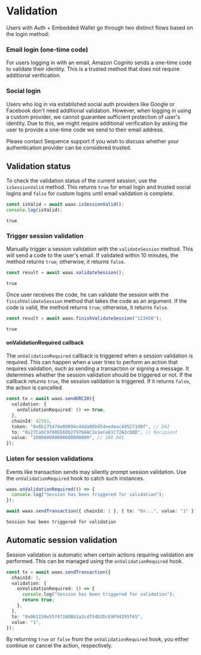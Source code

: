 # Validation

Users with Auth + Embedded Wallet go through two distinct flows based on the login method:

### Email login (one-time code)

For users logging in with an email, Amazon Cognito sends a one-time code to validate their identity. This is a trusted method that does not require additional verification.

### Social login

Users who log in via established social auth providers like Google or Facebook don't need additional validation. However, when logging in using a custom provider, we cannot guarantee sufficient protection of user's identity. Due to this, we might require additional verification by asking the user to provide a one-time code we send to their email address.

Please contact Sequence support if you wish to discuss whether your authentication provider can be considered trusted.

## Validation status

To check the validation status of the current session, use the `isSessionValid` method. This returns `true` for email login and trusted social logins and `false` for custom logins until email validation is complete.

```ts
const isValid = await waas.isSessionValid();
console.log(isValid);
```

```
true
```

### Trigger session validation

Manually trigger a session validation with the `validateSession` method. This will send a code to the user's email. If validated within 10 minutes, the method returns `true`; otherwise, it returns `false`.

```ts
const result = await waas.validateSession();
```

```
true
```

Once user receives the code, he can validate the session with the `finishValidateSession` method that takes the code as an argument. If the code is valid, the method returns `true`; otherwise, it returns `false`.

```ts
const result = await waas.finishValidateSession("123456");
```

```
true
```

#### onValidationRequired callback

The `onValidationRequired` callback is triggered when a session validation is required. This can happen when a user tries to perform an action that requires validation, such as sending a transaction or signing a message. It determines whether the session validation should be triggered or not. If the callback returns `true`, the session validation is triggered. If it returns `false`, the action is cancelled.

```ts
const tx = await waas.sendERC20({
  validation: {
    onValidationRequired: () => true,
  },
  chainId: 42161,
  token: "0x6b175474e89094c44da98b954eedeac495271d0f", // DAI
  to: "0x27CabC9700EE6Db2797b6AC1e1eCe81C72A2cD8D", // Recipient
  value: "200000000000000000000", // 200 DAI
});
```

### Listen for session validations

Events like transaction sends may silently prompt session validation. Use the `onValidationRequired` hook to catch such instances.

```ts
waas.onValidationRequired(() => {
  console.log("Session has been triggered for validation");
});

await waas.sendTransaction({ chainId: 1 }, { to: "0x...", value: "1" });
```

```
Session has been triggered for validation
```

## Automatic session validation

Session validation is automatic when certain actions requiring validation are performed. This can be managed using the `onValidationRequired` hook.

```ts
const tx = await waas.sendTransaction({
  chainId: 1,
  validation: {
    onValidationRequired: () => {
      console.log("Session has been triggered for validation");
      return true;
    },
  },
  to: "0x061150e5574716DBb1a2cdf54b3DcE9F94395f65",
  value: "1",
});
```

By returning `true` or `false` from the `onValidationRequired` hook, you either continue or cancel the action, respectively.
